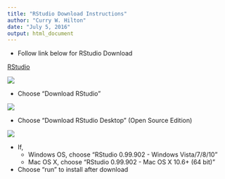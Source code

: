 ```yaml
---
title: "RStudio Download Instructions"
author: "Curry W. Hilton"
date: "July 5, 2016"
output: html_document
---
```


- Follow link below for RStudio Download

[RStudio](https://www.rstudio.com/)  

![](rstudio.png)

- Choose "Download RStudio"

![](rstudio-desk.png)

- Choose "Download RStudio Desktop" (Open Source Edition)

![](rstudio-installer.png)

- If,
    - Windows OS, choose "RStudio 0.99.902 - Windows Vista/7/8/10"
    - Mac OS X, choose "RStudio 0.99.902 - Mac OS X 10.6+ (64 bit)"
    
- Choose "run" to install after download